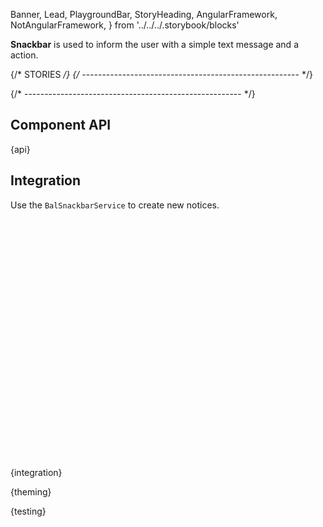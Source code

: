 
  Banner,
  Lead,
  PlaygroundBar,
  StoryHeading,
  AngularFramework,
  NotAngularFramework,
} from '../../../.storybook/blocks'

<Meta of={SnackbarStories} />

<StoryHeading of={SnackbarStories.Basic} hidden></StoryHeading>

<Banner of={SnackbarStories} />

<Lead>**Snackbar** is used to inform the user with a simple text message and a action.</Lead>

<Canvas of={SnackbarStories.Basic} sourceState="none" />

<PlaygroundBar of={SnackbarStories.Basic}></PlaygroundBar>

{/* STORIES */}
{/* ------------------------------------------------------ */}

<StoryHeading of={SnackbarStories.Colors}></StoryHeading>

<Canvas of={SnackbarStories.Colors} sourceState="closed" />

{/* ------------------------------------------------------ */}

## Component API


<Markdown>{api}</Markdown>

## Integration


<AngularFramework>

Use the `BalSnackbarService` to create new notices.

```typescript
// app.component.ts
import { Component } from '@angular/core'
import { BalSnackbarService } from '@baloise/design-system-components-angular'

@Component({
  selector: 'app-root',
  templateUrl: './app.component.html',
  styleUrls: ['./app.component.scss'],
})
export class AppComponent {
  mySnackbar?: HTMLBalSnackbarElement

  constructor(public snackbar: BalSnackbarService) {}

  onButtonClick() {
    this.mySnackbar = this.snackbar.create({
      subject: 'Subject',
      message: 'Lorem ipsum dolor sit amet, consectetur adipisicing elit.',
      icon: 'info-circle',
    })
  }

  async onSecondButtonClick() {
    await this.mySnackbar.close()
  }
}
```


</AngularFramework>

<NotAngularFramework>
  <Markdown>{integration}</Markdown>
</NotAngularFramework>


<Markdown>{theming}</Markdown>


<Markdown>{testing}</Markdown>
